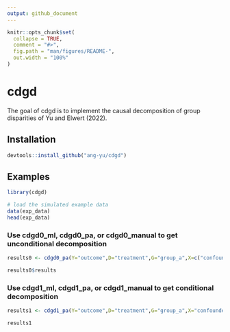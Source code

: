 ```yaml
---
output: github_document
---
```


```r
knitr::opts_chunk$set(
  collapse = TRUE,
  comment = "#>",
  fig.path = "man/figures/README-",
  out.width = "100%"
)
```

# cdgd

<!-- badges: start -->
<!-- badges: end -->

The goal of cdgd is to implement the causal decomposition of group disparities of Yu and Elwert (2022).

## Installation

``` r
devtools::install_github("ang-yu/cdgd")
```

## Examples 
  
```r
library(cdgd) 

# load the simulated example data
data(exp_data)
head(exp_data)
```

### Use cdgd0_ml, cdgd0_pa, or cdgd0_manual to get unconditional decomposition

```r
results0 <- cdgd0_pa(Y="outcome",D="treatment",G="group_a",X=c("confounder","Q"),data=exp_data,alpha=0.05)

results0$results
```

### Use cdgd1_ml, cdgd1_pa, or cdgd1_manual to get conditional decomposition 

```r
results1 <- cdgd1_pa(Y="outcome",D="treatment",G="group_a",X="confounder",Q="Q",data=exp_data,alpha=0.05)

results1
```
